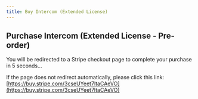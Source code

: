 ```yaml
---
title: Buy Intercom (Extended License)
---
```



<Head>
  <meta httpEquiv="refresh" content="5; url='https://buy.stripe.com/3cseUYeet7ltaCAeVO'" />
</Head>

## Purchase Intercom (Extended License - Pre-order)

You will be redirected to a Stripe checkout page to complete your purchase in 5 seconds...

If the page does not redirect automatically, please click this link: [https://buy.stripe.com/3cseUYeet7ltaCAeVO](https://buy.stripe.com/3cseUYeet7ltaCAeVO)
